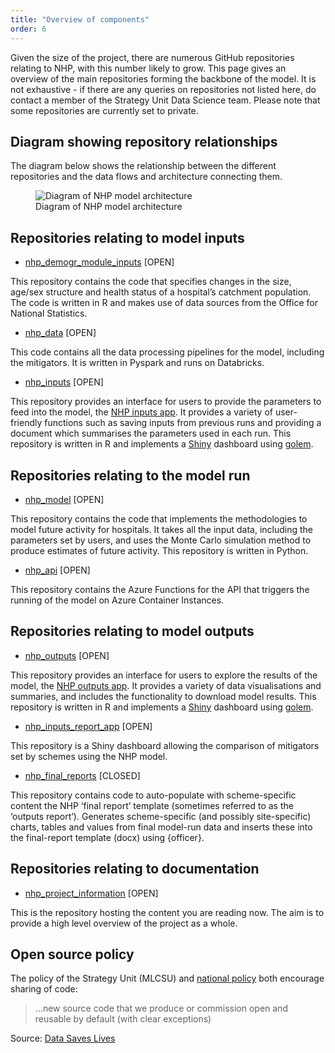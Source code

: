 ```yaml
---
title: "Overview of components"
order: 6
---
```


Given the size of the project, there are numerous GitHub repositories relating to NHP, with this number likely to grow. This page gives an overview of the main repositories forming the backbone of the model. It is not exhaustive - if there are any queries on repositories not listed here, do contact a member of the Strategy Unit Data Science team. Please note that some repositories are currently set to private.

## Diagram showing repository relationships

The diagram below shows the relationship between the different repositories and the data flows and architecture connecting them.

![Diagram of NHP model architecture](../resources/NHP_diagram_public_v3-2.png){fig-alt="A diagram showing the connections between the various repositories"}

## Repositories relating to model inputs

-   [nhp_demogr_module_inputs](https://github.com/The-Strategy-Unit/nhp_demogr_module_inputs) [OPEN]

This repository contains the code that specifies changes in the size, age/sex structure and health status of a hospital's catchment population. The code is written in R and makes use of data sources from the Office for National Statistics.

-   [nhp_data](https://github.com/The-Strategy-Unit/nhp_data) [OPEN]

This code contains all the data processing pipelines for the model, including the mitigators. It is written in Pyspark and runs on Databricks.

-   [nhp_inputs](https://github.com/The-Strategy-Unit/nhp_inputs) [OPEN]

This repository provides an interface for users to provide the parameters to feed into the model, the [NHP inputs app](https://connect.strategyunitwm.nhs.uk/nhp/inputs/). It provides a variety of user-friendly functions such as saving inputs from previous runs and providing a document which summarises the parameters used in each run. This repository is written in R and implements a [Shiny](https://shiny.posit.co/) dashboard using [golem](https://thinkr-open.github.io/golem/).

## Repositories relating to the model run

-   [nhp_model](https://github.com/The-Strategy-Unit/nhp_model/) [OPEN]

This repository contains the code that implements the methodologies to model future activity for hospitals. It takes all the input data, including the parameters set by users, and uses the Monte Carlo simulation method to produce estimates of future activity. This repository is written in Python.

-   [nhp_api](https://github.com/The-Strategy-Unit/nhp_api/) [OPEN]

This repository contains the Azure Functions for the API that triggers the running of the model on Azure Container Instances. 

## Repositories relating to model outputs

-   [nhp_outputs](https://github.com/The-Strategy-Unit/nhp_outputs) [OPEN]

This repository provides an interface for users to explore the results of the model, the [NHP outputs app](https://connect.strategyunitwm.nhs.uk/nhp/outputs/). It provides a variety of data visualisations and summaries, and includes the functionality to download model results. This repository is written in R and implements a [Shiny](https://shiny.posit.co/) dashboard using [golem](https://thinkr-open.github.io/golem/).

-   [nhp_inputs_report_app](https://github.com/The-Strategy-Unit/nhp_inputs_report_app) [OPEN]

This repository is a Shiny dashboard allowing the comparison of mitigators set by schemes using the NHP model.

-   [nhp_final_reports](https://github.com/The-Strategy-Unit/nhp_final_reports) [CLOSED]

This repository contains code to auto-populate with scheme-specific content the NHP 'final report' template (sometimes referred to as the 'outputs report'). Generates scheme-specific (and possibly site-specific) charts, tables and values from final model-run data and inserts these into the final-report template (docx) using {officer}.

## Repositories relating to documentation

-   [nhp_project_information](https://github.com/The-Strategy-Unit/nhp_project_information) [OPEN]

This is the repository hosting the content you are reading now. The aim is to provide a high level overview of the project as a whole.

## Open source policy

The policy of the Strategy Unit (MLCSU) and [national policy](https://www.gov.uk/government/publications/data-saves-lives-reshaping-health-and-social-care-with-data/data-saves-lives-reshaping-health-and-social-care-with-data#working-with-partners-to-develop-innovations-that-improve-health-and-care) both encourage sharing of code:

> ...new source code that we produce or commission open and reusable by default (with clear exceptions)

Source: [Data Saves Lives](https://www.gov.uk/government/publications/data-saves-lives-reshaping-health-and-social-care-with-data/data-saves-lives-reshaping-health-and-social-care-with-data#working-with-partners-to-develop-innovations-that-improve-health-and-care)
